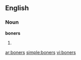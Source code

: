 ==English==

===Noun===
'''boners'''

# {{plural of|[[boner]]}}

[[ar:boners]]
[[simple:boners]]
[[vi:boners]]